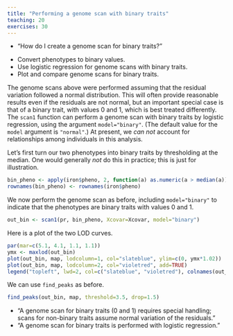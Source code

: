 ```yaml
---
title: "Performing a genome scan with binary traits"
teaching: 20
exercises: 30
---
```


:::::::::::::::::::::::::::::::::::::: questions 

- "How do I create a genome scan for binary traits?"

::::::::::::::::::::::::::::::::::::::::::::::::

::::::::::::::::::::::::::::::::::::: objectives

- Convert phenotypes to binary values.
- Use logistic regression for genome scans with binary traits.
- Plot and compare genome scans for binary traits.

::::::::::::::::::::::::::::::::::::::::::::::::

The genome scans above were performed assuming that the residual variation 
followed a normal distribution. This will often provide reasonable results even 
if the residuals are not normal, but an important special case is that of a 
binary trait, with values 0 and 1, which is best treated differently. The 
`scan1` function can perform a genome scan with binary traits by logistic 
regression, using the argument `model="binary"`. (The default value for the 
`model` argument is `"normal"`.) At present, we _can not_ account for 
relationships among individuals in this analysis.

Let's first turn our two phenotypes into binary traits by thresholding at the 
median. One would generally _not_ do this in practice; this is just for 
illustration.

```r
bin_pheno <- apply(iron$pheno, 2, function(a) as.numeric(a > median(a)))
rownames(bin_pheno) <- rownames(iron$pheno)
```

We now perform the genome scan as before, including `model="binary"` to 
indicate that the phenotypes are binary traits with values 0 and 1.

```r
out_bin <- scan1(pr, bin_pheno, Xcovar=Xcovar, model="binary")
```

Here is a plot of the two LOD curves.

```r
par(mar=c(5.1, 4.1, 1.1, 1.1))
ymx <- maxlod(out_bin)
plot(out_bin, map, lodcolumn=1, col="slateblue", ylim=c(0, ymx*1.02))
plot(out_bin, map, lodcolumn=2, col="violetred", add=TRUE)
legend("topleft", lwd=2, col=c("slateblue", "violetred"), colnames(out_bin), bg="gray90")
```

We can use `find_peaks` as before.

```r
find_peaks(out_bin, map, threshold=3.5, drop=1.5)
```

::::::::::::::::::::::::::::::::::::: keypoints 

- "A genome scan for binary traits (0 and 1) requires special handling; scans 
for non-binary traits assume normal variation of the residuals."
- "A genome scan for binary traits  is performed with logistic regression."

::::::::::::::::::::::::::::::::::::::::::::::::
